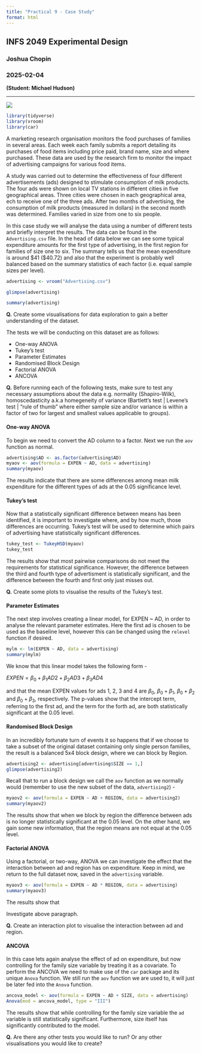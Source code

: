 ```yaml
---
title: "Practical 9 - Case Study"
format: html
---
```


## INFS 2049 Experimental Design

### Joshua Chopin

### 2025-02-04

**(Student: Michael Hudson)**

<hr/>

![](milk-products.jpg)

```r
library(tidyverse)
library(vroom)
library(car)
```


A marketing research organisation monitors the food purchases of families in several areas. Each week each family submits a report detailing its purchases of food items including price paid, brand name, size and where purchased. These data are used by the research firm to monitor the impact of advertising campaigns for various food items.

A study was carried out to determine the effectiveness of four different advertisements (ads) designed to stimulate consumption of milk products. The four ads were shown on local TV stations in different cities in five geographical areas. Three cities were chosen in each geographical area, ech to receive one of the three ads. After two months of advertising, the consumption of milk products (measured in dollars) in the second month was determined. Families varied in size from one to six people.

In this case study we will analyse the data using a number of different tests and briefly interpret the results. The data can be found in the `Advertising.csv` file. In the head of data below we can see some typical expenditure amounts for the first type of advertising, in the first region for families of size one to six. The summary tells us that the mean expenditure is around \$41 ($40.72) and also that the experiment is probably well balanced based on the summary statistics of each factor (i.e. equal sample sizes per level).

```r
advertising <- vroom("Advertising.csv")
```

```r
glimpse(advertising)
```

```r
summary(advertising)
```

**Q.** Create some visualisations for data exploration to gain a better understanding of the dataset.

The tests we will be conducting on this dataset are as follows:

- One-way ANOVA
- Tukey's test
- Parameter Estimates
- Randomised Block Design
- Factorial ANOVA
- ANCOVA

**Q.** Before running each of the following tests, make sure to test any necessary assumptions about the data e.g. normality (Shapiro-Wilk), homoscedasticity a.k.a homegeneity of variance (Bartlett's test | Levene's test | "rule of thumb" where either sample size and/or variance is within a factor of two for largest and smallest values applicable to groups).

#### One-way ANOVA

To begin we need to convert the AD column to a factor. Next we run the `aov` function as normal.

```r
advertising$AD <- as.factor(advertising$AD)
myaov <- aov(formula = EXPEN ~ AD, data = advertising)
summary(myaov)
```

The results indicate that there are some differences among mean milk expenditure for the different types of ads at the 0.05 significance level.

#### Tukey's test

Now that a statistically significant difference between means has been identified, it is important to investigate where, and by how much, those differences are occurring. Tukey's test will be used to determine which pairs of advertising have statistically significant differences.

```r
tukey_test <- TukeyHSD(myaov)
tukey_test
```

The results show that most pairwise comparisons do not meet the requirements for statistical significance. However, the difference between the third and fourth type of advertisment is statistically significant, and the difference between the fourth and first only just misses out.

**Q.** Create some plots to visualise the results of the Tukey's test.

#### Parameter Estimates

The next step involves creating a linear model, for EXPEN ~ AD, in order to analyse the relevant parameter estimates. Here the first ad is chosen to be used as the baseline level, however this can be changed using the `relevel` function if desired.

```r
mylm <- lm(EXPEN ~ AD, data = advertising)
summary(mylm)
```

We know that this linear model takes the following form -

$EXPEN=\beta_0+\beta_1AD2+\beta_2AD3+\beta_3AD4$

and that the mean EXPEN values for ads 1, 2, 3 and 4 are $\beta_0$, $\beta_0+\beta_1$, $\beta_0+\beta_2$ and $\beta_0+\beta_3$, respectively. The p-values show that the intercept term, referring to the first ad, and the term for the forth ad, are both statistically significant at the 0.05 level.

#### Randomised Block Design

In an incredibly fortunate turn of events it so happens that if we choose to take a subset of the original dataset containing only single person families, the result is a balanced 5x4 block design, where we can block by Region.

```r
advertising2 <- advertising[advertising$SIZE == 1,]
glimpse(advertising2)
```

Recall that to run a block design we call the `aov` function as we normally would (remember to use the new subset of the data, `advertising2`) -

```r
myaov2 <- aov(formula = EXPEN ~ AD + REGION, data = advertising2)
summary(myaov2)
```

The results show that when we block by region the difference between ads is no longer statistically significant at the 0.05 level. On the other hand, we gain some new information, that the region means are not equal at the 0.05 level.

#### Factorial ANOVA

Using a factorial, or two-way, ANOVA we can investigate the effect that the interaction between ad and region has on expenditure. Keep in mind, we return to the full dataset now, saved in the `advertising` variable.

```r
myaov3 <- aov(formula = EXPEN ~ AD * REGION, data = advertising)
summary(myaov3)
```

The results show that 

::: {.callout-important}
Investigate above paragraph.
:::

**Q.** Create an interaction plot to visualise the interaction between ad and region.

#### ANCOVA

In this case lets again analyse the effect of ad on expenditure, but now controlling for the family size variable by treating it as a covariate. To perform the ANCOVA we need to make use of the `car` package and its unique `Anova` function. We still run the `aov` function we are used to, it will just be later fed into the `Anova` function.

```r
ancova_model <- aov(formula = EXPEN ~ AD + SIZE, data = advertising)
Anova(mod = ancova_model, type = "III")
```

The results show that while controlling for the family size variable the `ad` variable is still statistically significant. Furthermore, size itself has significantly contributed to the model.

**Q.** Are there any other tests you would like to run? Or any other visualisations you would like to create?
